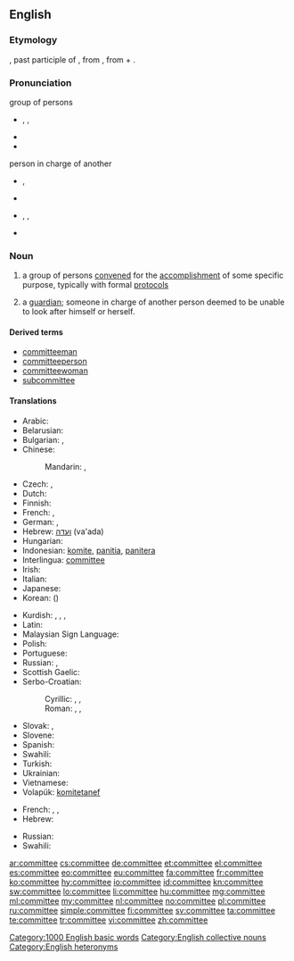 ==English==

===Etymology===
{{rfv-etymology|lang=en}} {{etyl|xno}} {{term|comité|lang=xno}}, past participle of {{term|commettre||to commit|lang=xno}}, from {{etyl|la}} {{term|committere|lang=la}}, from {{term|con-||with|lang=la}} + {{term|mittere||to send|lang=la}}.

===Pronunciation===
; group of persons
* {{enPR|kə-mĭtʹē}}, {{IPA|[kəˈmɪt.i]}}, {{X-SAMPA|/k@"mIt.i/}}
* {{audio|en-us-committee.ogg|Audio (US)}}
* {{rhymes|ɪti}}

; person in charge of another
* {{a|UK}} {{IPA|[kɒmɪˈtiː]}}, {{X-SAMPA|/kQmIt"i:/}}
* {{rhymes|iː}}
* {{a|US}} {{enPR|käm-ĭ-tēʹ}}, {{IPA|[kɑmɪˈtiː]}}, {{X-SAMPA|/kAmIt"i:/}}
* {{rhymes|iː}}

===Noun===
{{wikipedia}}
{{en-noun}}

# a group of persons [[convene]]d for the [[accomplishment]] of some specific purpose, typically with formal [[protocol]]s
# {{archaic}} a [[guardian]]; someone in charge of another person deemed to be unable to look after himself or herself.

====Derived terms====
* [[committeeman]]
* [[committeeperson]]
* [[committeewoman]]
* [[subcommittee]]

====Translations====
{{trans-top|group of persons convened for the accomplishment of some specific purpose}}
* Arabic: {{t-|ar|لجنة|f|tr=lájna}}
* Belarusian: {{t|be|камітэт|m|tr=kamitét|sc=Cyrl}}
* Bulgarian: {{t+|bg|комитет|m|tr=komitét}}, {{t+|bg|комисия|f|tr=komísija}}
* Chinese:
*: Mandarin: {{t|cmn|委員會|sc=Hani}}, {{t+|cmn|委员会|tr=wěiyuánhuì|sc=Hani}}
* Czech: {{t+|cs|výbor|m}}, {{t-|cs|komise|f}}
* Dutch: {{t+|nl|comité|n}}
* Finnish: {{t-|fi|komitea}}
* French: {{t+|fr|comité|m}}, {{t+|fr|commission|f}}
* German: {{t+|de|Komitee|n}}, {{t+|de|Ausschuß|m}}
* Hebrew: [[ועדה]] (va'ada) {{f}}
* Hungarian: {{t+|hu|bizottság}}
* Indonesian: [[komite]], [[panitia]], [[panitera]]
* Interlingua: [[#Interlingua|committee]]
* Irish: {{t-|ga|coiste|m}}
* Italian: {{t-|it|comitato|m}}
* Japanese: {{t|ja|委員会|tr=いいんかい, iinkai|sc=Jpan}}
* Korean: {{t|ko|위원회|tr=wiwonhoe|sc=Kore}} ({{t|ko|委員會|sc=Kore}})
{{trans-mid}}
* Kurdish: {{t+|ku|komîte|f}}, {{t+|ku|deste|f}}, {{t+|ku|lijne|f}}, {{t+|ku|kom|f}}
* Latin: {{t-|la|consilium|n}}
* Malaysian Sign Language: {{tø|xml|jawatankuasa}}
* Polish: {{t+|pl|komitet|m}}
* Portuguese: {{t+|pt|comité|m}}
* Russian: {{t+|ru|комитет|m|tr=komitét}}, {{t+|ru|комиссия|f|tr=komíssija}}
* Scottish Gaelic: {{t-|gd|comataidh|f}}
* Serbo-Croatian:
*: Cyrillic: {{t|sh|комитет|m|sc=Cyrl}}, {{t|sh|часништво|n|sc=Cyrl}}, {{t|sh|одбор|m|sc=Cyrl}}
*: Roman: {{t|sh|komitet|m}}, {{t|sh|časništvo|n}}, {{t|sh|odbor|m}}
* Slovak: {{t|sk|výbor|m}}, {{t|sk|komisia|f}}
* Slovene: {{t|sl|komite|m}}
* Spanish: {{t+|es|comité|m}}
* Swahili: {{t+|sw|kamitii|xs=Swahili}}
* Turkish: {{t+|tr|kurul}}
* Ukrainian: {{t|uk|комітет|m|tr=komitét|sc=Cyrl}}
* Vietnamese: {{t|vi|uỷ ban}}
* Volapük: [[komitetanef]]
{{trans-bottom}}

{{trans-top|archaic: someone in charge of another}}
* French: {{t+|fr|tuteur|m}}, {{t+|fr|gardien|m}}, {{t+|fr|curateur|m}}
* Hebrew: {{t+|he|ממונה|m|tr=memuné}}
{{trans-mid}}
* Russian: {{t+|ru|опекун|m|tr=opekún}}
* Swahili: {{t+|sw|kamitii|xs=Swahili}}
{{trans-bottom}}

[[Category:1000 English basic words]]
[[Category:English collective nouns]]
[[Category:English heteronyms]]

[[ar:committee]]
[[cs:committee]]
[[de:committee]]
[[et:committee]]
[[el:committee]]
[[es:committee]]
[[eo:committee]]
[[eu:committee]]
[[fa:committee]]
[[fr:committee]]
[[ko:committee]]
[[hy:committee]]
[[io:committee]]
[[id:committee]]
[[kn:committee]]
[[sw:committee]]
[[lo:committee]]
[[li:committee]]
[[hu:committee]]
[[mg:committee]]
[[ml:committee]]
[[my:committee]]
[[nl:committee]]
[[no:committee]]
[[pl:committee]]
[[ru:committee]]
[[simple:committee]]
[[fi:committee]]
[[sv:committee]]
[[ta:committee]]
[[te:committee]]
[[tr:committee]]
[[vi:committee]]
[[zh:committee]]